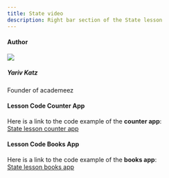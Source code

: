 ```yaml
---
title: State video
description: Right bar section of the State lesson
---
```


#### Author

<Link href="/en/user/yariv-katz" className="flex mt-3 items-center">
  <div>
    <img
      src="https://avatars.githubusercontent.com/u/2714362?v=4"
      className="relative flex h-10 w-10 shrink-0 overflow-hidden rounded-full"
    />
  </div>
  <div className="ml-2 leading-tight text-sm">
    <h5 className="font-bold">Yariv Katz</h5>
    <p>Founder of academeez</p>
  </div>
</Link>

#### Lesson Code Counter App

Here is a link to the code example of the **counter app**:  
[State lesson counter app](https://codesandbox.io/p/sandbox/empty-glitter-j625vk)

#### Lesson Code Books App

Here is a link to the code example of the **books app**:  
[State lesson books app](https://codesandbox.io/p/sandbox/ecstatic-cdn-25c6wt)

